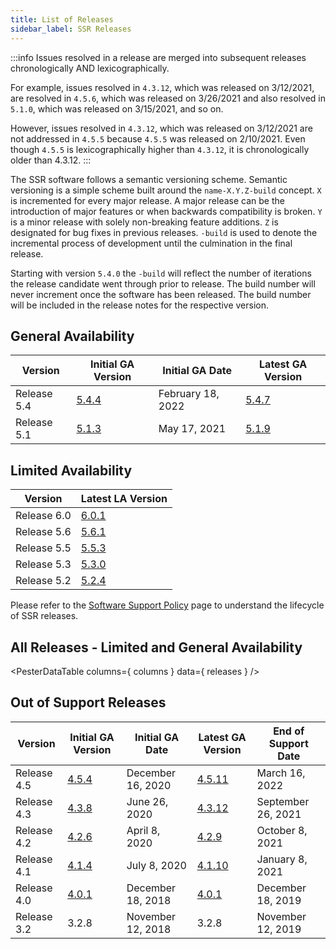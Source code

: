 ```yaml
---
title: List of Releases
sidebar_label: SSR Releases
---
```



:::info
Issues resolved in a release are merged into subsequent releases chronologically AND lexicographically. 

For example, issues resolved in `4.3.12`, which was released on 3/12/2021, are resolved in `4.5.6`, which was released on 3/26/2021 and also resolved in `5.1.0`, which was released on 3/15/2021, and so on.

However, issues resolved in `4.3.12`, which was released on 3/12/2021 are not addressed in `4.5.5` because `4.5.5` was released on 2/10/2021. Even though `4.5.5` is lexicographically higher than `4.3.12`, it is chronologically older than 4.3.12.
:::

The SSR software follows a semantic versioning scheme. Semantic versioning is a simple scheme built around the `name-X.Y.Z-build` concept. `X` is incremented for every major release. A major release can be the introduction of major features or when backwards compatibility is broken. `Y` is a minor release with solely non-breaking feature additions. `Z` is designated for bug fixes in previous releases. `-build` is used to denote the incremental process of development until the culmination in the final release.

Starting with version `5.4.0` the `-build` will reflect the number of iterations the release candidate went through prior to release. The build number will never increment once the software has been released. The build number will be included in the release notes for the respective version.

## General Availability 

| Version | Initial GA Version | Initial GA Date | Latest GA Version |
| --- | --- | --- | --- |
| Release 5.4 | [5.4.4](release_notes_128t_5.4.md#release-544-9) | February 18, 2022 | [5.4.7](release_notes_128t_5.4.md#release-547-7) |
| Release 5.1 | [5.1.3](release_notes_128t_5.1.md#release-513) | May 17, 2021 | [5.1.9](release_notes_128t_5.1.md#release-519-1) |

## Limited Availability 

| Version | Latest LA Version | 
| --- | --- |
| Release 6.0 | [6.0.1](release_notes_128t_6.0.md#release-601-12) |
| Release 5.6 | [5.6.1](release_notes_128t_5.6.md#release-561-18) |
| Release 5.5 | [5.5.3](release_notes_128t_5.5.md#release-553-4) |
| Release 5.3 | [5.3.0](release_notes_128t_5.3.md#release-530) |
| Release 5.2 | [5.2.4](release_notes_128t_5.2.md#release-524-1) |

Please refer to the [Software Support Policy](about_support_policy.md) page to understand the lifecycle of SSR releases.

## All Releases - Limited and General Availability

<PesterDataTable
  columns={ columns }
  data={ releases }
/>

## Out of Support Releases

| Version | Initial GA Version | Initial GA Date | Latest GA Version | End of Support Date |
| --- | --- | --- | --- | --- |
| Release 4.5 | [4.5.4](release_notes_128t_4.5.md#release-454) | December 16, 2020 | [4.5.11](release_notes_128t_4.5.md/#release-4511) | March 16, 2022 |
| Release 4.3 | [4.3.8](release_notes_128t_4.3.md#release-438) | June 26, 2020 | [4.3.12](release_notes_128t_4.3.md/#release-4312) | September 26, 2021 |
| Release 4.2 | [4.2.6](release_notes_128t_4.2.md#release-426) | April 8, 2020 | [4.2.9](release_notes_128t_4.2.md#release-429) | October 8, 2021 |
| Release 4.1 | [4.1.4](release_notes_128t_4.1.md#release-414) | July 8, 2020 |  [4.1.10](release_notes_128t_4.1/#release-4110) | January 8, 2021 |
| Release 4.0 | [4.0.1](release_notes_128t_4.0.md#release-401) | December 18, 2018 | [4.0.1](release_notes_128t_4.0.md#release-401) | December 18, 2019 |
| Release 3.2 | 3.2.8 | November 12, 2018 | 3.2.8 | November 12, 2019 |

